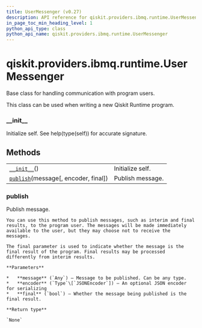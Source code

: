 ```yaml
---
title: UserMessenger (v0.27)
description: API reference for qiskit.providers.ibmq.runtime.UserMessenger in qiskit v0.27
in_page_toc_min_heading_level: 1
python_api_type: class
python_api_name: qiskit.providers.ibmq.runtime.UserMessenger
---
```


<span id="qiskit-providers-ibmq-runtime-usermessenger" />

# qiskit.providers.ibmq.runtime.UserMessenger

<Class id="qiskit.providers.ibmq.runtime.UserMessenger" isDedicatedPage={true} github="https://github.com/qiskit/qiskit-ibmq-provider/tree/stable/0.14/qiskit/providers/ibmq/runtime/program/user_messenger.py" signature="UserMessenger" modifiers="class">
  Base class for handling communication with program users.

  This class can be used when writing a new Qiskit Runtime program.

  ### \_\_init\_\_

  <Function id="qiskit.providers.ibmq.runtime.UserMessenger.__init__" signature="__init__()">
    Initialize self. See help(type(self)) for accurate signature.
  </Function>

  ## Methods

  |                                                                                                                                                     |                  |
  | --------------------------------------------------------------------------------------------------------------------------------------------------- | ---------------- |
  | [`__init__`](#qiskit.providers.ibmq.runtime.UserMessenger.__init__ "qiskit.providers.ibmq.runtime.UserMessenger.__init__")()                        | Initialize self. |
  | [`publish`](#qiskit.providers.ibmq.runtime.UserMessenger.publish "qiskit.providers.ibmq.runtime.UserMessenger.publish")(message\[, encoder, final]) | Publish message. |

  ### publish

  <Function id="qiskit.providers.ibmq.runtime.UserMessenger.publish" signature="publish(message, encoder=<class 'qiskit.providers.ibmq.runtime.utils.RuntimeEncoder'>, final=False)">
    Publish message.

    You can use this method to publish messages, such as interim and final results, to the program user. The messages will be made immediately available to the user, but they may choose not to receive the messages.

    The final parameter is used to indicate whether the message is the final result of the program. Final results may be processed differently from interim results.

    **Parameters**

    *   **message** (`Any`) – Message to be published. Can be any type.
    *   **encoder** (`Type`\[`JSONEncoder`]) – An optional JSON encoder for serializing
    *   **final** (`bool`) – Whether the message being published is the final result.

    **Return type**

    `None`
  </Function>
</Class>

